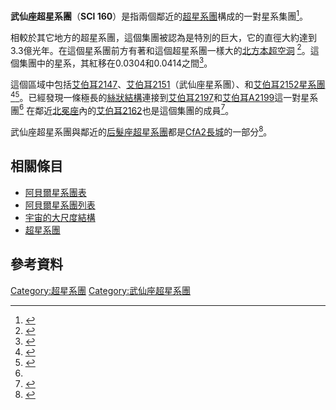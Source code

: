 {{Infobox supercluster
| name = 武仙座[[超星系團|超星系團]]
| image = [[Image:Nearsc.gif|400px]]
| caption = 武仙座超星系團位於圖的右上方| credit = 
| epoch = 
| constellation = [[武仙座|武仙座]]
| ra = <!-- {{RA|00|00}} -->
| dec = <!-- {{DEC|±00|00}} -->
| brightest_member = 
| member_no = 
| major_axis_mpc = {{convert|100|Mpc|Mly|0|abbr=on|lk=on}}
| minor_axis_mpc = <!-- {{convert|000|Mpc|Mly|0|abbr=on|lk=on}} {{hub|0.00}} -->
| redshift = 0.0304-0.0414<ref name=kopylova/>
| distance = <!-- {{convert|000|Mpc|Mly|0|abbr=on|lk=on}} {{hub|0.00}} -->
| mass = <!-- 0{{e|14}} {{hub|0.00}} [[solar_mass|M<sub>☉</sub>]] -->
| luminosity = 
| flux = 
| other_names = SCl 160
}}
'''武仙座超星系團'''（'''SCl 160'''）是指兩個鄰近的[[超星系團|超星系團]]構成的一對星系集團<ref>{{cite web |url=http://www.atlasoftheuniverse.com/superc/her.html |title=The Hercules Superclusters |publisher=Atlasoftheuniverse.com |date= |accessdate=2011-11-19 |archive-date=2019-10-12 |archive-url=https://web.archive.org/web/20191012050837/http://www.atlasoftheuniverse.com/superc/her.html |dead-url=no }}</ref>。

相較於其它地方的超星系團，這個集團被認為是特別的巨大，它的直徑大約達到3.3億光年。在這個星系團前方有著和這個超星系團一樣大的[[北方本超空洞|北方本超空洞]] <ref>{{cite web |url=http://physics.gmu.edu/~jevans/astr103/CourseNotes/ECText/ch22_txt.htm#22.4.3 |title=Astronomy Supplement - A Universe of Galaxies |publisher=Physics.gmu.edu |date=1999-03-09 |accessdate=2011-11-19 |archive-date=2016-03-15 |archive-url=https://web.archive.org/web/20160315220128/http://physics.gmu.edu/~jevans/astr103/CourseNotes/ECText/ch22_txt.htm#22.4.3 |dead-url=no }}</ref>。這個集團中的星系，其紅移在0.0304和0.0414之間<ref name=kopylova>{{cite journal|author=Kopylova, F. G.; Kopylov, A. I.|date=2013|title=Investigation of properties of galaxy clusters in the Hercules supercluster region|journal=Astronomy Letters|volume=39|issue=1|pages=1-16|doi=10.1134/S1063773712120043 | bibcode= 2013AstL...39....1K }}</ref>。

這個區域中包括[[艾伯耳2147|艾伯耳2147]]、[[武仙座星系團|艾伯耳2151]]（武仙座星系團）、和[[艾伯耳2152|艾伯耳2152]][[星系團|星系團]]<ref>{{cite web |url=http://tdc-www.harvard.edu/instruments/fast/progs/48/ |title=Program 48: Hercules Supercluster |publisher=Tdc-www.harvard.edu |date= |accessdate=2011-11-19 |archive-date=2018-06-23 |archive-url=https://web.archive.org/web/20180623033403/http://tdc-www.harvard.edu/instruments/fast/progs/48/ |dead-url=no }}</ref><ref name="autogenerated1">{{cite web |url=https://netfiles.uiuc.edu/lthomps/www/webpage-2010/void.html |title=Voids and Superclusters |publisher=Netfiles.uiuc.edu |date= |accessdate=2011-11-19 |deadurl=yes |archiveurl=https://archive.is/20120630223528/https://netfiles.uiuc.edu/lthomps/www/webpage-2010/void.html |archivedate=2012-06-30 }}</ref>。已經發現一條極長的[[大尺度纖維狀結構|絲狀結構]]連接到[[艾伯耳2197|艾伯耳2197]]和[[艾伯耳A2199|艾伯耳A2199]]這一對星系團<ref name="autogenerated1"/>
在鄰近[[北冕座|北冕座]]內的[[艾伯耳2162|艾伯耳2162]]也是這個集團的成員<ref>{{cite journal|last=Einasto, M.; Einasto, J.; Tago, E.; Müller, V.; Andernach, H.|date=2001|title=Optical and X-Ray Clusters as Tracers of the Supercluster-Void Network. I. Superclusters of Abell and X-Ray Clusters|url=https://archive.org/details/sim_astronomical-journal_2001-11_122_5/page/2222|journal=The Astronomical Journal|volume=122|issue=5|pages=2222-2242| doi=10.1086/323707 |bibcode=2001AJ....122.2222E|arxiv = astro-ph/0012536 }}</ref>。

武仙座超星系團與鄰近的[[后髮座超星系團|后髮座超星系團]]都是[[CfA2長城|CfA2長城]]的一部分<ref>{{cite web |url=http://ned.ipac.caltech.edu/level5/Sept01/Bahcall2/Bahcall9_2.html |title=Clusters and Superclusters of Galaxies |publisher=Ned.ipac.caltech.edu |date= |accessdate=2011-11-19 |archive-date=2018-03-22 |archive-url=https://web.archive.org/web/20180322022414/https://ned.ipac.caltech.edu/level5/Sept01/Bahcall2/Bahcall9_2.html |dead-url=no }}</ref>。

== 相關條目 ==
* [[阿貝爾星系團表|阿貝爾星系團表]]
* [[阿貝爾星系團列表|阿貝爾星系團列表]]
* [[可觀測宇宙#大尺度結構|宇宙的大尺度結構]]
* [[超星系團|超星系團]]

== 參考資料 ==
{{reflist}}

{{星系}}

[[Category:超星系團|Category:超星系團]]
[[Category:武仙座超星系團|Category:武仙座超星系團]]